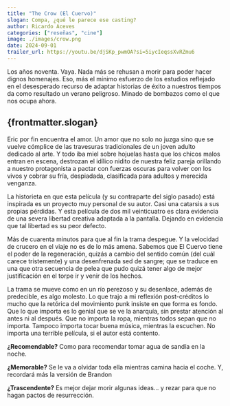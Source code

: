 ```yaml
--- 
title: "The Crow (El Cuervo)"
slogan: Compa, ¿qué le parece ese casting?
author: Ricardo Aceves
categories: ["reseñas", "cine"]
image: ./images/crow.png
date: 2024-09-01
trailer_url: https://youtu.be/djSKp_pwmOA?si=5iycIeqssXvRZmu6
---
```

Los años noventa. Vaya. Nada más se rehusan a morir para poder hacer dignos homenajes. Eso, más el mínimo esfuerzo de los estudios reflejado en el desesperado recurso de adaptar historias de éxito a nuestros tiempos da como resultado un verano peligroso. Minado de bombazos como el que nos ocupa ahora.

## {frontmatter.slogan}

Eric por fin encuentra el amor. Un amor que no solo no juzga sino que se vuelve cómplice de las travesuras tradicionales de un joven adulto dedicado al arte. Y todo iba miel sobre hojuelas hasta que los chicos malos entran en escena, destrozan el idílico nidito de nuestra feliz pareja orillando a nuestro protagonista a pactar con fuerzas oscuras para volver con los vivos y cobrar su fría, despiadada, clasificada para adultos y merecida venganza.

La historieta en que esta película (y su contraparte del siglo pasado) está inspirada es un proyecto muy personal de su autor. Casi una catarsis a sus propias pérdidas. Y esta película de dos mil veinticuatro es clara evidencia de una severa libertad creativa adaptada a la pantalla. Dejando en evidencia que tal libertad es su peor defecto.

Más de cuarenta minutos para que al fin la trama despegue. Y la velocidad de crucero en el viaje no es de lo más amena. Sabemos que El Cuervo tiene el poder de la regeneración, quizás a cambio del sentido común (del cuál carece tristemente) y una desenfrenada sed de sangre; que se traduce en una que otra secuencia de pelea que pudo quizá tener algo de mejor justificación en el torpe ir y venir de los hechos.

La trama se mueve como en un río perezoso y su desenlace, además de predecible, es algo molesto. Lo que trajo a mi reflexión post-créditos lo mucho que la retórica del movimiento punk insiste en que forma es fondo. Que lo que importa es lo genial que se ve la anarquía, sin prestar atención al antes ni al después. Que no importa la ropa, mientras todos sepan que no importa. Tampoco importa tocar buena música, mientras la escuchen. No importa una terrible película, si el autor está contento.

**¿Recomendable?** Como para recomendar tomar agua de sandía en la noche.

**¿Memorable?** Se le va a olvidar toda ella mientras camina hacia el coche. Y, recordará más la versión de Brandon

**¿Trascendente?** Es mejor dejar morir algunas ideas… y rezar para que no hagan pactos de resurrección.